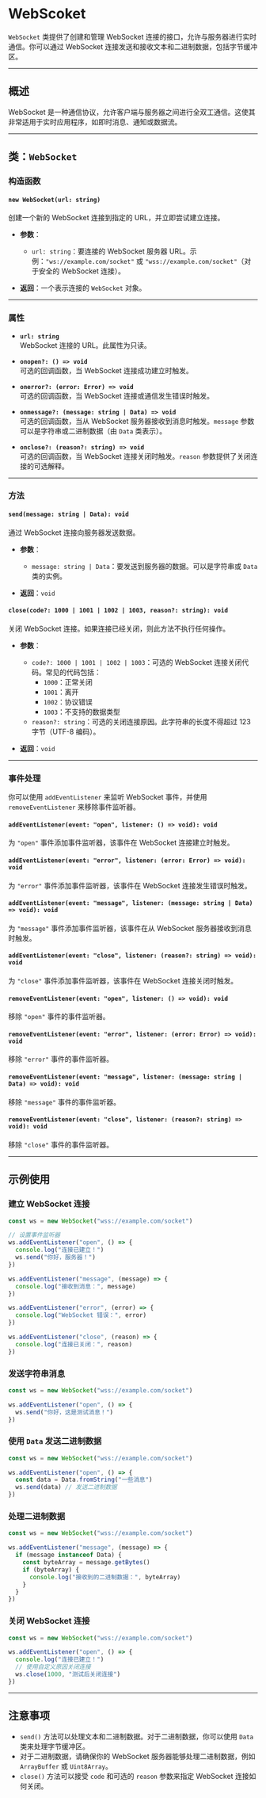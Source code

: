 # WebScoket 

`WebSocket` 类提供了创建和管理 WebSocket 连接的接口，允许与服务器进行实时通信。你可以通过 WebSocket 连接发送和接收文本和二进制数据，包括字节缓冲区。

---

## 概述

WebSocket 是一种通信协议，允许客户端与服务器之间进行全双工通信。这使其非常适用于实时应用程序，如即时消息、通知或数据流。

---

## 类：`WebSocket`

### 构造函数

#### `new WebSocket(url: string)`
创建一个新的 WebSocket 连接到指定的 URL，并立即尝试建立连接。
- **参数**：
  - `url: string`：要连接的 WebSocket 服务器 URL。示例：`"ws://example.com/socket"` 或 `"wss://example.com/socket"`（对于安全的 WebSocket 连接）。

- **返回**：一个表示连接的 `WebSocket` 对象。

---

### 属性

- **`url: string`**  
  WebSocket 连接的 URL。此属性为只读。

- **`onopen?: () => void`**  
  可选的回调函数，当 WebSocket 连接成功建立时触发。

- **`onerror?: (error: Error) => void`**  
  可选的回调函数，当 WebSocket 连接或通信发生错误时触发。

- **`onmessage?: (message: string | Data) => void`**  
  可选的回调函数，当从 WebSocket 服务器接收到消息时触发。`message` 参数可以是字符串或二进制数据（由 `Data` 类表示）。

- **`onclose?: (reason?: string) => void`**  
  可选的回调函数，当 WebSocket 连接关闭时触发。`reason` 参数提供了关闭连接的可选解释。

---

### 方法

#### `send(message: string | Data): void`
通过 WebSocket 连接向服务器发送数据。
- **参数**：
  - `message: string | Data`：要发送到服务器的数据。可以是字符串或 `Data` 类的实例。

- **返回**：`void`

#### `close(code?: 1000 | 1001 | 1002 | 1003, reason?: string): void`
关闭 WebSocket 连接。如果连接已经关闭，则此方法不执行任何操作。
- **参数**：
  - `code?: 1000 | 1001 | 1002 | 1003`：可选的 WebSocket 连接关闭代码。常见的代码包括：
    - `1000`：正常关闭
    - `1001`：离开
    - `1002`：协议错误
    - `1003`：不支持的数据类型
  - `reason?: string`：可选的关闭连接原因。此字符串的长度不得超过 123 字节（UTF-8 编码）。

- **返回**：`void`

---

### 事件处理

你可以使用 `addEventListener` 来监听 WebSocket 事件，并使用 `removeEventListener` 来移除事件监听器。

#### `addEventListener(event: "open", listener: () => void): void`
为 `"open"` 事件添加事件监听器，该事件在 WebSocket 连接建立时触发。

#### `addEventListener(event: "error", listener: (error: Error) => void): void`
为 `"error"` 事件添加事件监听器，该事件在 WebSocket 连接发生错误时触发。

#### `addEventListener(event: "message", listener: (message: string | Data) => void): void`
为 `"message"` 事件添加事件监听器，该事件在从 WebSocket 服务器接收到消息时触发。

#### `addEventListener(event: "close", listener: (reason?: string) => void): void`
为 `"close"` 事件添加事件监听器，该事件在 WebSocket 连接关闭时触发。

#### `removeEventListener(event: "open", listener: () => void): void`
移除 `"open"` 事件的事件监听器。

#### `removeEventListener(event: "error", listener: (error: Error) => void): void`
移除 `"error"` 事件的事件监听器。

#### `removeEventListener(event: "message", listener: (message: string | Data) => void): void`
移除 `"message"` 事件的事件监听器。

#### `removeEventListener(event: "close", listener: (reason?: string) => void): void`
移除 `"close"` 事件的事件监听器。

---

## 示例使用

### 建立 WebSocket 连接

```ts
const ws = new WebSocket("wss://example.com/socket")

// 设置事件监听器
ws.addEventListener("open", () => {
  console.log("连接已建立！")
  ws.send("你好，服务器！")
})

ws.addEventListener("message", (message) => {
  console.log("接收到消息：", message)
})

ws.addEventListener("error", (error) => {
  console.log("WebSocket 错误：", error)
})

ws.addEventListener("close", (reason) => {
  console.log("连接已关闭：", reason)
})
```

### 发送字符串消息

```ts
const ws = new WebSocket("wss://example.com/socket")

ws.addEventListener("open", () => {
  ws.send("你好，这是测试消息！")
})
```

### 使用 `Data` 发送二进制数据

```ts
const ws = new WebSocket("wss://example.com/socket")

ws.addEventListener("open", () => {
  const data = Data.fromString("一些消息")
  ws.send(data) // 发送二进制数据
})
```

### 处理二进制数据

```ts
const ws = new WebSocket("wss://example.com/socket")

ws.addEventListener("message", (message) => {
  if (message instanceof Data) {
    const byteArray = message.getBytes()
    if (byteArray) {
      console.log("接收到的二进制数据：", byteArray)
    }
  }
})
```

### 关闭 WebSocket 连接

```ts
const ws = new WebSocket("wss://example.com/socket")

ws.addEventListener("open", () => {
  console.log("连接已建立！")
  // 使用自定义原因关闭连接
  ws.close(1000, "测试后关闭连接")
})
```

---

## 注意事项

- `send()` 方法可以处理文本和二进制数据。对于二进制数据，你可以使用 `Data` 类来处理字节缓冲区。
- 对于二进制数据，请确保你的 WebSocket 服务器能够处理二进制数据，例如 `ArrayBuffer` 或 `Uint8Array`。
- `close()` 方法可以接受 `code` 和可选的 `reason` 参数来指定 WebSocket 连接如何关闭。
